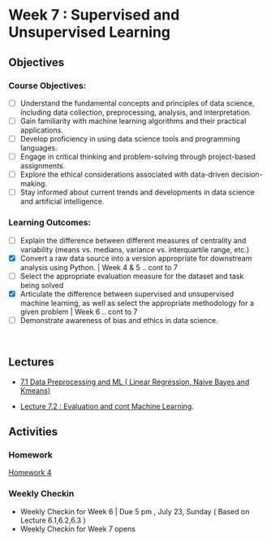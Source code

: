 # Week 7 : Supervised and Unsupervised Learning 

## Objectives

### Course Objectives:

- [ ] Understand the fundamental concepts and principles of data science, including data collection, preprocessing, analysis, and interpretation.
- [ ] Gain familiarity with machine learning algorithms and their practical applications.
- [ ] Develop proficiency in using data science tools and programming languages.
- [ ] Engage in critical thinking and problem-solving through project-based assignments.
- [ ] Explore the ethical considerations associated with data-driven decision-making.
- [ ] Stay informed about current trends and developments in data science and artificial intelligence.

### Learning Outcomes:

- [ ] Explain the difference between different measures of centrality and variability (means vs. medians, variance vs. interquartile range, etc.)
- [x] Convert a raw data source into a version appropriate for downstream analysis using Python. |  Week 4 & 5 .. cont to 7
- [ ] Select the appropriate evaluation measure for the dataset and task being solved
- [x] Articulate the difference between supervised and unsupervised machine learning, as well as select the appropriate methodology for a given problem | Week 6 .. cont to 7
- [ ] Demonstrate awareness of bias and ethics in data science. 

<br>

## Lectures

- [7.1 Data Preprocessing and ML ( Linear Regression, Naive Bayes and Kmeans)](1/home.qmd)

- [Lecture 7.2 : Evaluation and cont Machine Learning](2/home.qmd).

## Activities

### Homework

[Homework 4](../../Homework/4/HW.qmd)

### Weekly Checkin 

- Weekly Checkin for Week 6 | Due 5 pm , July 23, Sunday ( Based on Lecture 6.1,6.2,6.3 )
- Weekly Checkin for Week 7 opens 

<br>
